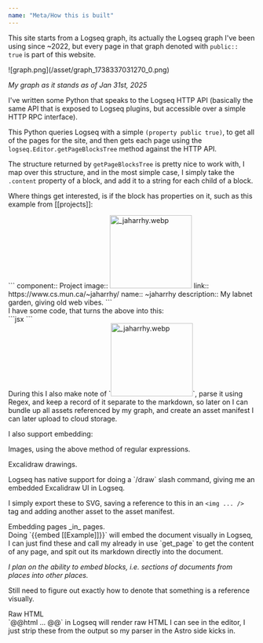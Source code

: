 ```yaml
---
name: "Meta/How this is built"
---
```


This site starts from a Logseq graph, its actually the Logseq graph I've been using since ~2022, but every page in that graph denoted with `public:: true` is part of this website.

<div class="ml-[calc(1*1rem)] mb-8">
![graph.png](/asset/graph_1738337031270_0.png)

_My graph as it stands as of Jan 31st, 2025_

</div>
I've written some Python that speaks to the Logseq HTTP API (basically the same API that is exposed to Logseq plugins, but accessible over a simple HTTP RPC interface).

This Python queries Logseq with a simple `(property public true)`, to get all of the pages for the site, and then gets each page using the `logseq.Editor.getPageBlocksTree` method against the HTTP API.

The structure returned by `getPageBlocksTree` is pretty nice to work with, I map over this structure, and in the most simple case, I simply take the `.content` property of a block, and add it to a string for each child of a block.

Where things get interested, is if the block has properties on it, such as this example from [[projects]]:

<div class="ml-[calc(1*1rem)] mb-8">
```
component:: Project
image:: <img src='/asset/_jaharrhy_1738274907463_0.webp' alt='_jaharrhy.webp' height='149' width='167' />
link:: https://www.cs.mun.ca/~jaharrhy/
name:: ~jaharrhy
description:: My labnet garden, giving old web vibes.
```

</div>
I have some code, that turns the above into this:

<div class="ml-[calc(1*1rem)] mb-8">
```jsx
<Project image="/asset/_jaharrhy_1738274907463_0.webp" link="https://www.cs.mun.ca/~jaharrhy/" name="~jaharrhy" description="My labnet garden, giving old web vibes." />
```

</div>
During this I also make note of `<img src='/asset/_jaharrhy_1738274907463_0.webp' alt='_jaharrhy.webp' height='149' width='167' />`, parse it using Regex, and keep a record of it separate to the markdown, so later on I can bundle up all assets referenced by my graph, and create an asset manifest I can later upload to cloud storage.

I also support embedding:

<div class="ml-[calc(1*1rem)] mb-8">
Images, using the above method of regular expressions.

Excalidraw drawings.

<div class="ml-[calc(2*1rem)] mb-8">
Logseq has native support for doing a `/draw` slash command, giving me an embedded Excalidraw UI in Logseq.

I simply export these to SVG, saving a reference to this in an `<img ... />` tag and adding another asset to the asset manifest.

</div>
Embedding pages _in_ pages.

<div class="ml-[calc(2*1rem)] mb-8">
Doing `{{embed [[Example]]}}` will embed the document visually in Logseq, I can just find these and call my already in use `get_page` to get the content of any page, and spit out its markdown directly into the document.

_I plan on the ability to embed blocks, i.e. sections of documents from places into other places._

Still need to figure out exactly how to denote that something is a reference visually.

</div>
Raw HTML

<div class="ml-[calc(2*1rem)] mb-8">
`@@html ... @@` in Logseq will render raw HTML I can see in the editor, I just strip these from the output so my parser in the Astro side kicks in.

</div>
</div>
<div class="w-full h-4"></div>

